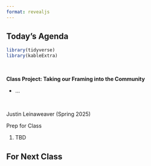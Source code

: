 ```yaml
---
format: revealjs
---
```


## Today's Agenda {background-image="Images/background-forest_v3.png" .center}

```r
library(tidyverse)
library(kableExtra)
```

<br>

::: {.r-fit-text}

**Class Project: Taking our Framing into the Community**

- ...

:::

<br>

::: r-stack
Justin Leinaweaver (Spring 2025)
:::

::: notes
Prep for Class

1. TBD

:::







## For Next Class {background-image="Images/background-forest_v3.png" .center}


::: notes


:::